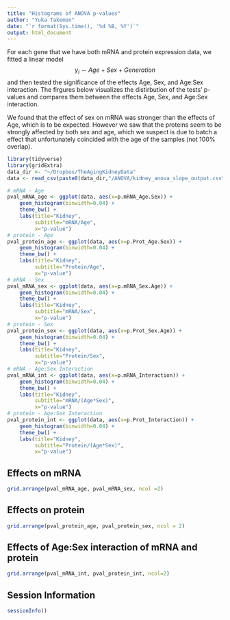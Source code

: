 ```yaml
---
title: "Histograms of ANOVA p-values"
author: "Yuka Takemon"
date: "`r format(Sys.time(), '%d %B, %Y')`"
output: html_document
---
```


For each gene that we have both mRNA and protein expression data, we fitted a linear model
$$ y_{i} \sim Age + Sex + Generation $$
and then tested the significance of the effects Age, Sex, and Age:Sex interaction. The firgures below visualizes the distirbution of the tests' p-values and compares them between the effects Age, Sex, and Age:Sex interaction.

We found that the effect of sex on mRNA was stronger than the effects of Age, which is to be expected. However we saw that the proteins seem to be strongly affected by both sex and age, which we suspect is due to batch a effect that unfortunately coincided with the age of the samples (not 100% overlap).
```r
library(tidyverse)
library(gridExtra)
data_dir <- "~/Dropbox/TheAgingKidneyData"
data <- read_csv(paste0(data_dir,"/ANOVA/kidney_anova_slope_output.csv"))
```

```r
# mRNA - Age
pval_mRNA_age <- ggplot(data, aes(x=p.mRNA_Age.Sex)) +
    geom_histogram(binwidth=0.04) +
    theme_bw() +
    labs(title="Kidney",
         subtitle="mRNA/Age",
         x="p-value")
# protein - Age
pval_protein_age <- ggplot(data, aes(x=p.Prot_Age.Sex)) +
    geom_histogram(binwidth=0.04) +
    theme_bw() +
    labs(title="Kidney",
         subtitle="Protein/Age",
         x="p-value")
# mRNA - Sex
pval_mRNA_sex <- ggplot(data, aes(x=p.mRNA_Sex.Age)) +
    geom_histogram(binwidth=0.04) +
    theme_bw() +
    labs(title="Kidney",
         subtitle="mRNA/Sex",
         x="p-value")
# protein - Sex
pval_protein_sex <- ggplot(data, aes(x=p.Prot_Sex.Age)) +
    geom_histogram(binwidth=0.04) +
    theme_bw() +
    labs(title="Kidney",
         subtitle="Protein/Sex",
         x="p-value")
# mRNA - Age:Sex Interaction
pval_mRNA_int <- ggplot(data, aes(x=p.mRNA_Interaction)) +
    geom_histogram(binwidth=0.04) +
    theme_bw() +
    labs(title="Kidney",
         subtitle="mRNA/(Age*Sex)",
         x="p-value")
# protein - Age:Sex Interaction
pval_protein_int <- ggplot(data, aes(x=p.Prot_Interaction)) +
    geom_histogram(binwidth=0.04) +
    theme_bw() +
    labs(title="Kidney",
         subtitle="Protein/(Age*Sex)",
         x="p-value")
```

## Effects on mRNA
```r
grid.arrange(pval_mRNA_age, pval_mRNA_sex, ncol =2)
```

## Effects on protein 
```r
grid.arrange(pval_protein_age, pval_protein_sex, ncol = 2)
```

## Effects of Age:Sex interaction of mRNA and protein
```r
grid.arrange(pval_mRNA_int, pval_protein_int, ncol=2)
```

## Session Information

```r
sessionInfo()
```




